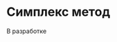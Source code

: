 # Симплекс метод {#sec-linear-simplex}

::: {.callout-important title="Состояние разработки"}
В разработке
:::
